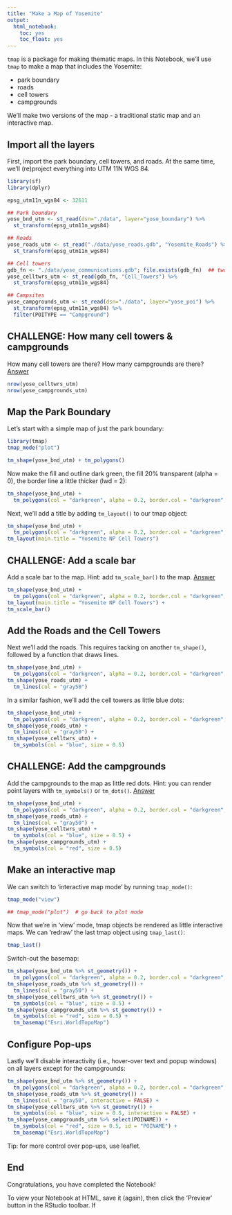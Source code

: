 ```yaml
---
title: "Make a Map of Yosemite"
output: 
  html_notebook:
    toc: yes
    toc_float: yes
---
```


`tmap` is a package for making thematic maps. In this Notebook, we'll use `tmap` to make a map that includes the Yosemite:

- park boundary  
- roads  
- cell towers  
- campgrounds

We'll make two versions of the map - a traditional static map and an interactive map.

## Import all the layers

First, import the park boundary, cell towers, and roads. At the same time, we'll (re)project everything into UTM 11N WGS 84.

```r
library(sf)
library(dplyr)

epsg_utm11n_wgs84 <- 32611

## Park boundary
yose_bnd_utm <- st_read(dsn="./data", layer="yose_boundary") %>% 
  st_transform(epsg_utm11n_wgs84)

## Roads
yose_roads_utm <- st_read("./data/yose_roads.gdb", "Yosemite_Roads") %>% 
  st_transform(epsg_utm11n_wgs84)

## Cell towers
gdb_fn <- "./data/yose_communications.gdb"; file.exists(gdb_fn)  ## two commands separated by ;
yose_celltwrs_utm <- st_read(gdb_fn, "Cell_Towers") %>% 
  st_transform(epsg_utm11n_wgs84)

## Campsites
yose_campgrounds_utm <- st_read(dsn="./data", layer="yose_poi") %>% 
  st_transform(epsg_utm11n_wgs84) %>% 
  filter(POITYPE == "Campground")
```

## CHALLENGE: How many cell towers & campgrounds

How many cell towers are there? How many campgrounds are there? [Answer](https://bit.ly/3kyFMOT)

```r
nrow(yose_celltwrs_utm)
nrow(yose_campgrounds_utm)
```

## Map the Park Boundary

Let's start with a simple map of just the park boundary:

```r
library(tmap)
tmap_mode("plot")

tm_shape(yose_bnd_utm) + tm_polygons()
```

Now make the fill and outline dark green, the fill 20% transparent (alpha = 0), the border line a little thicker (lwd = 2):

```r
tm_shape(yose_bnd_utm) + 
  tm_polygons(col = "darkgreen", alpha = 0.2, border.col = "darkgreen", lwd = 2)
```

Next, we'll add a title by adding `tm_layout()` to our tmap object:

```r
tm_shape(yose_bnd_utm) + 
  tm_polygons(col = "darkgreen", alpha = 0.2, border.col = "darkgreen", lwd = 2) +
tm_layout(main.title = "Yosemite NP Cell Towers")
```

## CHALLENGE: Add a scale bar

Add a scale bar to the map. Hint: add `tm_scale_bar()` to the map. [Answer](https://bit.ly/3hWmDVv)

```r
tm_shape(yose_bnd_utm) + 
  tm_polygons(col = "darkgreen", alpha = 0.2, border.col = "darkgreen", lwd = 2) +
tm_layout(main.title = "Yosemite NP Cell Towers") +
tm_scale_bar()
```

## Add the Roads and the Cell Towers

Next we'll add the roads. This requires tacking on another `tm_shape()`, followed by a function that draws lines.

```r
tm_shape(yose_bnd_utm) + 
  tm_polygons(col = "darkgreen", alpha = 0.2, border.col = "darkgreen", lwd = 2) +
tm_shape(yose_roads_utm) +
  tm_lines(col = "gray50")
```

In a similar fashion, we'll add the cell towers as little blue dots:

```r
tm_shape(yose_bnd_utm) + 
  tm_polygons(col = "darkgreen", alpha = 0.2, border.col = "darkgreen", lwd = 2) +
tm_shape(yose_roads_utm) +
  tm_lines(col = "gray50") +
tm_shape(yose_celltwrs_utm) +
  tm_symbols(col = "blue", size = 0.5)
```

## CHALLENGE: Add the campgrounds 

Add the campgrounds to the map as little red dots. Hint: you can render point layers with `tm_symbols()` or `tm_dots()`. [Answer](https://bit.ly/3hQjvdD)

```r
tm_shape(yose_bnd_utm) + 
  tm_polygons(col = "darkgreen", alpha = 0.2, border.col = "darkgreen", lwd = 2) +
tm_shape(yose_roads_utm) +
  tm_lines(col = "gray50") +
tm_shape(yose_celltwrs_utm) +
  tm_symbols(col = "blue", size = 0.5) +
tm_shape(yose_campgrounds_utm) +
  tm_symbols(col = "red", size = 0.5)
```

## Make an interactive map

We can switch to 'interactive map mode' by running `tmap_mode()`:

```r
tmap_mode("view")

## tmap_mode("plot")  # go back to plot mode
```

Now that we're in 'view' mode, tmap objects be rendered as little interactive maps. We can 'redraw' the last tmap object using `tmap_last()`:

```r
tmap_last()
```

Switch-out the basemap:

```r
tm_shape(yose_bnd_utm %>% st_geometry()) + 
  tm_polygons(col = "darkgreen", alpha = 0.2, border.col = "darkgreen", lwd = 2) +
tm_shape(yose_roads_utm %>% st_geometry()) +
  tm_lines(col = "gray50") +
tm_shape(yose_celltwrs_utm %>% st_geometry()) +
  tm_symbols(col = "blue", size = 0.5) +
tm_shape(yose_campgrounds_utm %>% st_geometry()) +
  tm_symbols(col = "red", size = 0.5) +
  tm_basemap("Esri.WorldTopoMap")
```

## Configure Pop-ups

Lastly we'll disable interactivity (i.e., hover-over text and popup windows) on all layers except for the campgrounds: 

```r
tm_shape(yose_bnd_utm %>% st_geometry()) + 
  tm_polygons(col = "darkgreen", alpha = 0.2, border.col = "darkgreen", lwd = 2, interactive = FALSE) +
tm_shape(yose_roads_utm %>% st_geometry()) +
  tm_lines(col = "gray50", interactive = FALSE) +
tm_shape(yose_celltwrs_utm %>% st_geometry()) +
  tm_symbols(col = "blue", size = 0.5, interactive = FALSE) +
tm_shape(yose_campgrounds_utm %>% select(POINAME)) +
  tm_symbols(col = "red", size = 0.5, id = "POINAME") +
  tm_basemap("Esri.WorldTopoMap")
```

Tip: for more control over pop-ups, use leaflet.

## End

Congratulations, you have completed the Notebook! 

To view your Notebook at HTML, save it (again), then click the 'Preview' button in the RStudio toolbar. If



